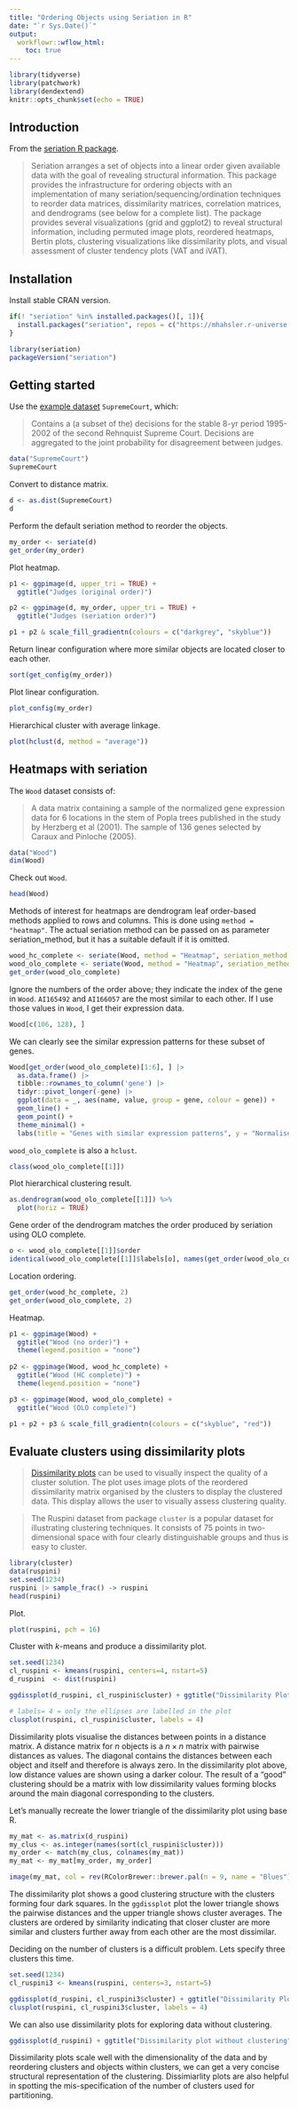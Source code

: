 ```yaml
---
title: "Ordering Objects using Seriation in R"
date: "`r Sys.Date()`"
output:
  workflowr::wflow_html:
    toc: true
---
```


```r
library(tidyverse)
library(patchwork)
library(dendextend)
knitr::opts_chunk$set(echo = TRUE)
```

## Introduction

From the [seriation R package](https://github.com/mhahsler/seriation).

>Seriation arranges a set of objects into a linear order given available data with the goal of revealing structural information. This package provides the infrastructure for ordering objects with an implementation of many seriation/sequencing/ordination techniques to reorder data matrices, dissimilarity matrices, correlation matrices, and dendrograms (see below for a complete list). The package provides several visualizations (grid and ggplot2) to reveal structural information, including permuted image plots, reordered heatmaps, Bertin plots, clustering visualizations like dissimilarity plots, and visual assessment of cluster tendency plots (VAT and iVAT).

## Installation

Install stable CRAN version.

```r
if(! "seriation" %in% installed.packages()[, 1]){
  install.packages("seriation", repos = c("https://mhahsler.r-universe.dev", "https://cloud.r-project.org/"))
}

library(seriation)
packageVersion("seriation")
```

## Getting started

Use the [example dataset](https://github.com/mhahsler/seriation#usage) `SupremeCourt`, which:

>Contains a (a subset of the) decisions for the stable 8-yr period 1995-2002 of the second Rehnquist Supreme Court. Decisions are aggregated to the joint probability for disagreement between judges.

```r
data("SupremeCourt")
SupremeCourt
```

Convert to distance matrix.

```r
d <- as.dist(SupremeCourt)
d
```

Perform the default seriation method to reorder the objects.

```r
my_order <- seriate(d)
get_order(my_order)
```

Plot heatmap.

```r
p1 <- ggpimage(d, upper_tri = TRUE) +
  ggtitle("Judges (original order)")

p2 <- ggpimage(d, my_order, upper_tri = TRUE) +
  ggtitle("Judges (seriation order)")

p1 + p2 & scale_fill_gradientn(colours = c("darkgrey", "skyblue"))
```

Return linear configuration where more similar objects are located closer to each other.

```r
sort(get_config(my_order))
```

Plot linear configuration.

```r
plot_config(my_order)
```

Hierarchical cluster with average linkage.

```r
plot(hclust(d, method = "average"))
```

## Heatmaps with seriation

The `Wood` dataset consists of:

>A data matrix containing a sample of the normalized gene expression data for 6 locations in the stem of Popla trees published in the study by Herzberg et al (2001). The sample of 136 genes selected by Caraux and Pinloche (2005).

```r
data("Wood")
dim(Wood)
```

Check out `Wood`.

```r
head(Wood)
```

Methods of interest for heatmaps are dendrogram leaf order-based methods applied to rows and columns. This is done using `method = "heatmap"`. The actual seriation method can be passed on as parameter seriation_method, but it has a suitable default if it is omitted.

```r
wood_hc_complete <- seriate(Wood, method = "Heatmap", seriation_method = "HC_complete")
wood_olo_complete <- seriate(Wood, method = "Heatmap", seriation_method = "OLO_complete")
get_order(wood_olo_complete)
```

Ignore the numbers of the order above; they indicate the index of the gene in `Wood`. `AI165492` and `AI166057` are the most similar to each other. If I use those values in `Wood`, I get their expression data.

```r
Wood[c(106, 128), ]
```

We can clearly see the similar expression patterns for these subset of genes.

```r
Wood[get_order(wood_olo_complete)[1:6], ] |>
  as.data.frame() |>
  tibble::rownames_to_column('gene') |>
  tidyr::pivot_longer(-gene) |>
  ggplot(data = _, aes(name, value, group = gene, colour = gene)) +
  geom_line() +
  geom_point() +
  theme_minimal() +
  labs(title = "Genes with similar expression patterns", y = "Normalised expression", x = "location")
```

`wood_olo_complete` is also a `hclust`.

```r
class(wood_olo_complete[[1]])
```

Plot hierarchical clustering result.

```r
as.dendrogram(wood_olo_complete[[1]]) %>%
  plot(horiz = TRUE)
```

Gene order of the dendrogram matches the order produced by seriation using OLO complete.

```r
o <- wood_olo_complete[[1]]$order
identical(wood_olo_complete[[1]]$labels[o], names(get_order(wood_olo_complete)))
```

Location ordering.

```r
get_order(wood_hc_complete, 2)
get_order(wood_olo_complete, 2)
```

Heatmap.

```r
p1 <- ggpimage(Wood) +
  ggtitle("Wood (no order)") +
  theme(legend.position = "none")
  
p2 <- ggpimage(Wood, wood_hc_complete) +
  ggtitle("Wood (HC complete)") +
  theme(legend.position = "none")

p3 <- ggpimage(Wood, wood_olo_complete) +
  ggtitle("Wood (OLO complete)")

p1 + p2 + p3 & scale_fill_gradientn(colours = c("skyblue", "red"))
```

## Evaluate clusters using dissimilarity plots

>[Dissimilarity plots](https://mhahsler.github.io/seriation/seriation_cluster_evaluation.html) can be used to visually inspect the quality of a cluster solution. The plot uses image plots of the reordered dissimilarity matrix organised by the clusters to display the clustered data. This display allows the user to visually assess clustering quality.

>The Ruspini dataset from package `cluster` is a popular dataset for illustrating clustering techniques. It consists of 75 points in two-dimensional space with four clearly distinguishable groups and thus is easy to cluster.

```r
library(cluster)
data(ruspini)
set.seed(1234)
ruspini |> sample_frac() -> ruspini
head(ruspini)
```

Plot.

```r
plot(ruspini, pch = 16)
```

Cluster with _k_-means and produce a dissimilarity plot.

```r
set.seed(1234)
cl_ruspini <- kmeans(ruspini, centers=4, nstart=5)
d_ruspini  <- dist(ruspini)

ggdissplot(d_ruspini, cl_ruspini$cluster) + ggtitle("Dissimilarity Plot")

# labels= 4 = only the ellipses are labelled in the plot
clusplot(ruspini, cl_ruspini$cluster, labels = 4)
```

Dissimilarity plots visualise the distances between points in a distance matrix. A distance matrix for $n$ objects is a $n \times n$ matrix with pairwise distances as values. The diagonal contains the distances between each object and itself and therefore is always zero. In the dissimilarity plot above, low distance values are shown using a darker colour. The result of a "good" clustering should be a matrix with low dissimilarity values forming blocks around the main diagonal corresponding to the clusters.

Let's manually recreate the lower triangle of the dissimilarity plot using base R.

```r
my_mat <- as.matrix(d_ruspini)
my_clus <- as.integer(names(sort(cl_ruspini$cluster)))
my_order <- match(my_clus, colnames(my_mat))
my_mat <- my_mat[my_order, my_order]

image(my_mat, col = rev(RColorBrewer::brewer.pal(n = 9, name = "Blues")))
```

The dissimilarity plot shows a good clustering structure with the clusters forming four dark squares. In the `ggdissplot` plot the lower triangle shows the pairwise distances and the upper triangle shows cluster averages. The clusters are ordered by similarity indicating that closer cluster are more similar and clusters further away from each other are the most dissimilar.

Deciding on the number of clusters is a difficult problem. Lets specify three clusters this time.

```r
set.seed(1234)
cl_ruspini3 <- kmeans(ruspini, centers=3, nstart=5)

ggdissplot(d_ruspini, cl_ruspini3$cluster) + ggtitle("Dissimilarity Plot")
clusplot(ruspini, cl_ruspini3$cluster, labels = 4)
```

We can also use dissimilarity plots for exploring data without clustering.

```r
ggdissplot(d_ruspini) + ggtitle("Dissimilarity plot without clustering")
```

Dissimilarity plots scale well with the dimensionality of the data and by reordering clusters and objects within clusters, we can get a very concise structural representation of the clustering. Dissimiarlity plots are also helpful in spotting the mis-specification of the number of clusters used for partitioning.
